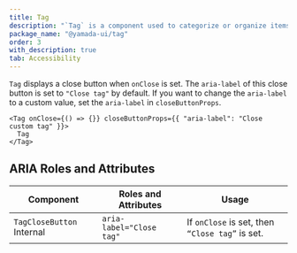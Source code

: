 ```yaml
---
title: Tag
description: "`Tag` is a component used to categorize or organize items using keywords that describe them."
package_name: "@yamada-ui/tag"
order: 3
with_description: true
tab: Accessibility
---
```


`Tag` displays a close button when `onClose` is set. The `aria-label` of this close button is set to `"Close tag"` by default. If you want to change the `aria-label` to a custom value, set the `aria-label` in `closeButtonProps`.

```tsx live=false
<Tag onClose={() => {}} closeButtonProps={{ "aria-label": "Close custom tag" }}>
  Tag
</Tag>
```

## ARIA Roles and Attributes

| Component                            | Roles and Attributes     | Usage                                           |
| ------------------------------------ | ------------------------ | ----------------------------------------------- |
| `TagCloseButton` <Tag>Internal</Tag> | `aria-label="Close tag"` | If `onClose` is set, then `“Close tag”` is set. |
